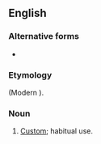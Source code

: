 ==English==

===Alternative forms===
* {{l|en|accustomaunce}} {{qualifier|obsolete|rare}}

===Etymology===
{{der|en|fro|accoustumance}} (Modern {{cog|fr|en|accoutumance}}).

===Noun===
{{en-noun}}

# {{lb|en|obsolete}} [[custom|Custom]]; habitual use.